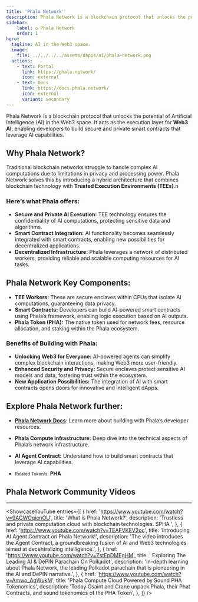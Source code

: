 ```yaml
---
title: 'Phala Network'
description: Phala Network is a blockchain protocol that unlocks the potential of Artificial Intelligence (AI) in the Web3 space.
sidebar:
    label: ✪ Phala Network
    order: 1
hero:
  tagline: AI in the Web3 space.
  image: 
    file: ../../../../assets/dapps/ai/phala-network.png
  actions:
    - text: Portal
      link: https://phala.network/
      icon: external
    - text: Docs
      link: https://docs.phala.network/
      icon: external
      variant: secondary
---
```


Phala Network is a blockchain protocol that unlocks the potential of Artificial Intelligence (AI) in the Web3 space. It acts as the execution layer for **Web3 AI**, enabling developers to build secure and private smart contracts that leverage AI capabilities.

## Why Phala Network?
Traditional blockchain networks struggle to handle complex AI computations due to limitations in privacy and processing power. Phala Network solves this by introducing a hybrid architecture that combines blockchain technology with **Trusted Execution Environments (TEEs)**.n

### Here’s what Phala offers:
- **Secure and Private AI Execution:** TEE technology ensures the confidentiality of AI computations, protecting sensitive data and algorithms.
- **Smart Contract Integration:** AI functionality becomes seamlessly integrated with smart contracts, enabling new possibilities for decentralized applications.
- **Decentralized Infrastructure:** Phala leverages a network of distributed workers, providing reliable and scalable computing resources for AI tasks.

## Phala Network Key Components:
- **TEE Workers:** These are secure enclaves within CPUs that isolate AI computations, guaranteeing data privacy.
- **Smart Contracts:** Developers can build AI-powered smart contracts using Phala’s framework, enabling logic execution based on AI outputs.
- **Phala Token (PHA):** The native token used for network fees, resource allocation, and staking within the Phala ecosystem.

### Benefits of Building with Phala:
- **Unlocking Web3 for Everyone:** AI-powered agents can simplify complex blockchain interactions, making Web3 more user-friendly.
- **Enhanced Security and Privacy:** Secure enclaves protect sensitive AI models and data, fostering trust within the ecosystem.
- **New Application Possibilities:** The integration of AI with smart contracts opens doors for innovative and intelligent dApps.

## Explore Phala Network further:
- **[Phala Network Docs](https://docs.phala.network/)**: Learn more about building with Phala’s developer resources.
- **Phala Compute Infrastructure:** Deep dive into the technical aspects of Phala’s network infrastructure.
- **AI Agent Contract:** Understand how to build smart contracts that leverage AI capabilities.

- <small>Related Token/s:</small> **PHA**

## Phala Network Community Videos
------------
<ShowcaseYouTube
  entries={[
              {
      href: 'https://www.youtube.com/watch?v=9AGWOqienOU',
      title: 'What is Phala Network?',
      description: 'Trustless and private computation cloud with blockchain technologies. $PHA ',
          },
              {
      href: 'https://www.youtube.com/watch?v=TEAFVKEV2oc',
      title: 'Introducing AI Agent Contract on Phala Network!',
      description: 'The video introduces the Agent Contract, a groundbreaking fusion of AI and Web3 technologies aimed at decentralizing intelligence.',
          },
                        {
      href: 'https://www.youtube.com/watch?v=ZstEpDMEgHM',
      title: ' Exploring The Leading AI & DePIN Parachain On Polkadot',
      description: 'In-depth learning about Phala Network, the leading Polkadot parachain that is pioneering in the AI and DePIN narrative.',
          },
                                  {
      href: 'https://www.youtube.com/watch?v=Amwo_AqWukM',
      title: 'Phala Compute Cloud Powered by Sound PHA Tokenomics',
      description: 'Today Csaint and Crane unpack Phala, their Phat Contracts, and sound tokenomics of the PHA Token',
          },
  ]} />